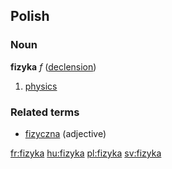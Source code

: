 ==Polish==
===Noun===
'''fizyka''' ''f'' ([[Wiktionary Appendix:Polish hard feminine noun declension|declension]])
# [[physics]]

===Related terms===
* [[fizyczna]] (adjective)

[[fr:fizyka]]
[[hu:fizyka]]
[[pl:fizyka]]
[[sv:fizyka]]